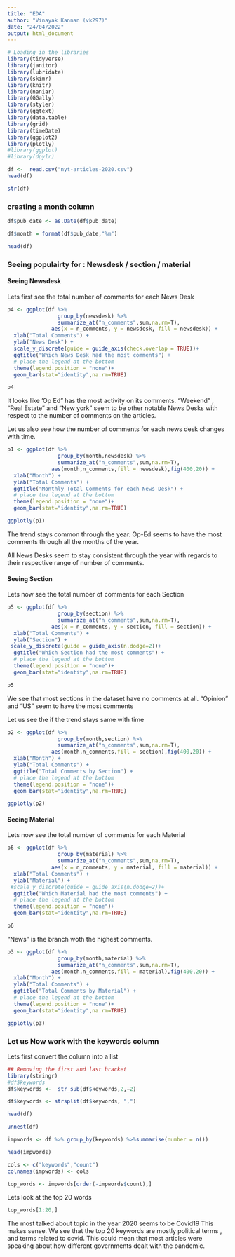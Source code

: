 ---
title: "EDA"
author: "Vinayak Kannan (vk297)"
date: "24/04/2022"
output: html_document
---

```{r}
# Loading in the libraries
library(tidyverse)
library(janitor)
library(lubridate)
library(skimr)
library(knitr)
library(naniar)
library(GGally)
library(styler)
library(ggtext)
library(data.table)
library(grid)
library(timeDate)
library(ggplot2)
library(plotly)
#library(ggplot)
#library(dpylr)
```


```{r}
df <-  read.csv("nyt-articles-2020.csv")
head(df)
```

```{r}
str(df)
```

### creating a month column
```{r}
df$pub_date <- as.Date(df$pub_date)
```
```{r}
df$month = format(df$pub_date,"%m")
```


```{r}
head(df)
```
### Seeing populairty for : Newsdesk / section / material

#### Seeing Newsdesk

Lets first see the total number of comments for each News Desk

```{r}
p4 <- ggplot(df %>%
                group_by(newsdesk) %>%
                summarize_at("n_comments",sum,na.rm=T),
              aes(x = n_comments, y = newsdesk, fill = newsdesk)) +
  xlab("Total Comments") +
  ylab("News Desk") +
  scale_y_discrete(guide = guide_axis(check.overlap = TRUE))+
  ggtitle("Which News Desk had the most comments") +
  # place the legend at the bottom
  theme(legend.position = "none")+
  geom_bar(stat="identity",na.rm=TRUE)
```

```{r}
p4
```
It looks like 'Op Ed" has the most activity on its comments. 
"Weekend" , "Real Estate" and "New york" seem to be other notable News Desks with respect to the number of comments on the articles.

Let us also see how the number of comments for each news desk changes with time.

```{r}
p1 <- ggplot(df %>%
                group_by(month,newsdesk) %>%
                summarize_at("n_comments",sum,na.rm=T),
              aes(month,n_comments,fill = newsdesk),fig(400,20)) +
  xlab("Month") +
  ylab("Total Comments") +
  ggtitle("Monthly Total Comments for each News Desk") +
  # place the legend at the bottom
  theme(legend.position = "none")+
  geom_bar(stat="identity",na.rm=TRUE)
```

```{r}
ggplotly(p1)
```

The trend stays common through the year. 
Op-Ed seems to have the most comments through all the months of the year.

All News Desks seem to stay consistent through the year with regards to their respective range of number of comments.


#### Seeing Section

Lets now see the total number of comments for each Section

```{r}
p5 <- ggplot(df %>%
                group_by(section) %>%
                summarize_at("n_comments",sum,na.rm=T),
              aes(x = n_comments, y = section, fill = section)) +
  xlab("Total Comments") +
  ylab("Section") +
 scale_y_discrete(guide = guide_axis(n.dodge=2))+
  ggtitle("Which Section had the most comments") +
  # place the legend at the bottom
  theme(legend.position = "none")+
  geom_bar(stat="identity",na.rm=TRUE)
```

```{r}
p5
```



We see that most sections in the dataset have no comments at all.
"Opinion" and "US" seem to have the most comments

Let us see the if the trend stays same with time

```{r}
p2 <- ggplot(df %>%
                group_by(month,section) %>%
                summarize_at("n_comments",sum,na.rm=T),
              aes(month,n_comments,fill = section),fig(400,20)) +
  xlab("Month") +
  ylab("Total Comments") +
  ggtitle("Total Comments by Section") +
  # place the legend at the bottom
  theme(legend.position = "none")+
  geom_bar(stat="identity",na.rm=TRUE)
```

```{r}
ggplotly(p2)
```


#### Seeing Material

Lets now see the total number of comments for each Material

```{r}
p6 <- ggplot(df %>%
                group_by(material) %>%
                summarize_at("n_comments",sum,na.rm=T),
              aes(x = n_comments, y = material, fill = material)) +
  xlab("Total Comments") +
  ylab("Material") +
 #scale_y_discrete(guide = guide_axis(n.dodge=2))+
  ggtitle("Which Material had the most comments") +
  # place the legend at the bottom
  theme(legend.position = "none")+
  geom_bar(stat="identity",na.rm=TRUE)
```

```{r}
p6
```

"News" is the branch woth the highest comments.



```{r}
p3 <- ggplot(df %>%
                group_by(month,material) %>%
                summarize_at("n_comments",sum,na.rm=T),
              aes(month,n_comments,fill = material),fig(400,20)) +
  xlab("Month") +
  ylab("Total Comments") +
  ggtitle("Total Comments by Material") +
  # place the legend at the bottom
  theme(legend.position = "none")+
  geom_bar(stat="identity",na.rm=TRUE)
```

```{r}
ggplotly(p3)
```


### Let us Now work with the keywords column

Lets first convert the column into a list
```{r}
## Removing the first and last bracket
library(stringr)
#df$keywords
df$keywords <-  str_sub(df$keywords,2,−2)
```

```{r}
df$keywords <- strsplit(df$keywords, ",")
```

```{r}
head(df)
```

```{r}
unnest(df)
```

```{r}
impwords <- df %>% group_by(keywords) %>%summarise(number = n())
```

```{r}
head(impwords)
```


```{r}
cols <- c("keywords","count")
colnames(impwords) <- cols
```

```{r}
top_words <- impwords[order(-impwords$count),]
```


Lets look at the top 20 words
```{r}
top_words[1:20,]
```
The most talked about topic in the year 2020 seems to be Covid19
This makes sense.
We see that the top 20 keywords are mostly political terms , and terms related to covid.
This could mean that most articles were speaking about how different governments dealt with the pandemic.